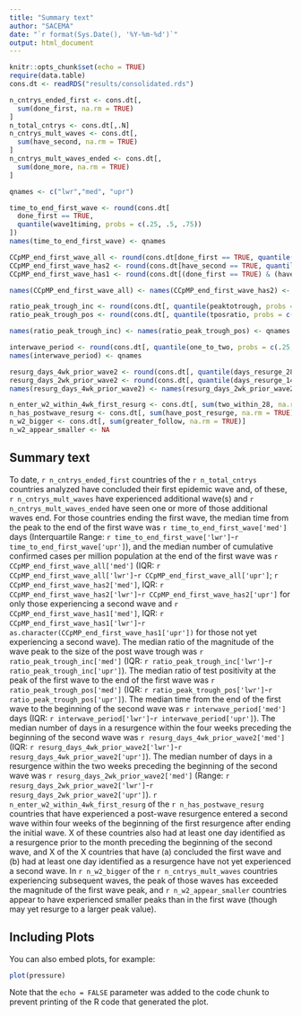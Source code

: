 ```yaml
---
title: "Summary text"
author: "SACEMA"
date: "`r format(Sys.Date(), '%Y-%m-%d')`"
output: html_document
---
```


```r
knitr::opts_chunk$set(echo = TRUE)
require(data.table)
cons.dt <- readRDS("results/consolidated.rds")

n_cntrys_ended_first <- cons.dt[,
  sum(done_first, na.rm = TRUE)
]
n_total_cntrys <- cons.dt[,.N]
n_cntrys_mult_waves <- cons.dt[,
  sum(have_second, na.rm = TRUE)
]
n_cntrys_mult_waves_ended <- cons.dt[,
  sum(done_more, na.rm = TRUE)
]

qnames <- c("lwr","med", "upr")

time_to_end_first_wave <- round(cons.dt[
  done_first == TRUE,
  quantile(wave1timing, probs = c(.25, .5, .75))
])
names(time_to_end_first_wave) <- qnames

CCpMP_end_first_wave_all <- round(cons.dt[done_first == TRUE, quantile(wave1cases, probs = c(.25, .5, .75))])
CCpMP_end_first_wave_has2 <- round(cons.dt[have_second == TRUE, quantile(wave1cases, probs = c(.25, .5, .75))])
CCpMP_end_first_wave_has1 <- round(cons.dt[(done_first == TRUE) & (have_second == FALSE), quantile(wave1cases, probs = c(.25, .5, .75), na.rm = TRUE)])

names(CCpMP_end_first_wave_all) <- names(CCpMP_end_first_wave_has2) <- names(CCpMP_end_first_wave_has1) <- qnames

ratio_peak_trough_inc <- round(cons.dt[, quantile(peaktotrough, probs = c(.25, .5, .75), na.rm = TRUE)])
ratio_peak_trough_pos <- round(cons.dt[, quantile(tposratio, probs = c(.25, .5, .75), na.rm = TRUE)])

names(ratio_peak_trough_inc) <- names(ratio_peak_trough_pos) <- qnames

interwave_period <- round(cons.dt[, quantile(one_to_two, probs = c(.25, .5, .75), na.rm = TRUE)])
names(interwave_period) <- qnames

resurg_days_4wk_prior_wave2 <- round(cons.dt[, quantile(days_resurge_28, probs = c(.25, .5, .75), na.rm = TRUE)])
resurg_days_2wk_prior_wave2 <- round(cons.dt[, quantile(days_resurge_14, probs = c(.25, .5, .75), na.rm = TRUE)])
names(resurg_days_4wk_prior_wave2) <- names(resurg_days_2wk_prior_wave2) <- qnames

n_enter_w2_within_4wk_first_resurg <- cons.dt[, sum(two_within_28, na.rm = TRUE)]
n_has_postwave_resurg <- cons.dt[, sum(have_post_resurge, na.rm = TRUE)]
n_w2_bigger <- cons.dt[, sum(greater_follow, na.rm = TRUE)]
n_w2_appear_smaller <- NA
```

## Summary text

To date, `r n_cntrys_ended_first` countries of the `r n_total_cntrys` countries analyzed have concluded their first epidemic wave and, of these, `r n_cntrys_mult_waves` have experienced additional wave(s) and `r n_cntrys_mult_waves_ended` have seen one or more of those additional waves end. For those countries ending the first wave, the median time from the peak to the end of the first wave was `r time_to_end_first_wave['med']` days (Interquartile Range: `r time_to_end_first_wave['lwr']`-`r time_to_end_first_wave['upr']`), and the median number of cumulative confirmed cases per million population at the end of the first wave was `r CCpMP_end_first_wave_all['med']` (IQR: `r CCpMP_end_first_wave_all['lwr']`-`r CCpMP_end_first_wave_all['upr']`; `r CCpMP_end_first_wave_has2['med']`, IQR: `r CCpMP_end_first_wave_has2['lwr']`-`r CCpMP_end_first_wave_has2['upr']` for only those experiencing a second wave and `r CCpMP_end_first_wave_has1['med']`, IQR: `r CCpMP_end_first_wave_has1['lwr']`-`r as.character(CCpMP_end_first_wave_has1['upr'])` for those not yet experiencing a second wave). The median ratio of the magnitude of the wave peak to the size of the post wave trough was `r ratio_peak_trough_inc['med']` (IQR: `r ratio_peak_trough_inc['lwr']`-`r ratio_peak_trough_inc['upr']`). The median ratio of test positivity at the peak of the first wave to the end of the first wave was `r ratio_peak_trough_pos['med']` (IQR: `r ratio_peak_trough_pos['lwr']`-`r ratio_peak_trough_pos['upr']`). The median time from the end of the first wave to the beginning of the second wave was `r interwave_period['med']` days (IQR: `r interwave_period['lwr']`-`r interwave_period['upr']`). The median number of days in a resurgence within the four weeks preceding the beginning of the second wave was `r resurg_days_4wk_prior_wave2['med']` (IQR: `r resurg_days_4wk_prior_wave2['lwr']`-`r resurg_days_4wk_prior_wave2['upr']`). The median number of days in a resurgence within the two weeks preceding the beginning of the second wave was `r resurg_days_2wk_prior_wave2['med']` (Range: `r resurg_days_2wk_prior_wave2['lwr']`-`r resurg_days_2wk_prior_wave2['upr']`). `r n_enter_w2_within_4wk_first_resurg` of the `r n_has_postwave_resurg` countries that have experienced a post-wave resurgence entered a second wave within four weeks of the beginning of the first resurgence after ending the initial wave. X of these countries also had at least one day identified as a resurgence prior to the month preceding the beginning of the second wave, and X of the X countries that have (a) concluded the first wave and (b) had at least one day identified as a resurgence have not yet experienced a second wave. In `r n_w2_bigger` of the `r n_cntrys_mult_waves` countries experiencing subsequent waves, the peak of those waves has exceeded the magnitude of the first wave peak, and `r n_w2_appear_smaller` countries appear to have experienced smaller peaks than in the first wave (though may yet resurge to a larger peak value).

## Including Plots

You can also embed plots, for example:

```r
plot(pressure)
```

Note that the `echo = FALSE` parameter was added to the code chunk to prevent printing of the R code that generated the plot.
